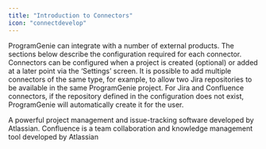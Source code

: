 ```yaml
---
title: "Introduction to Connectors"
icon: "connectdevelop"
---
```


ProgramGenie can integrate with a number of external products. The sections below describe the configuration required for each connector. Connectors can be configured when a project is created (optional) or added at a later point via the ‘Settings’ screen. It is possible to add multiple connectors of the same type, for example, to allow two Jira repositories to be available in the same ProgramGenie project. For Jira and Confluence connectors, if the repository defined in the configuration does not exist, ProgramGenie will automatically create it for the user.

  <Card title="Jira" icon="jira" href="/integrations/jira">
    A powerful project management and issue-tracking software developed by Atlassian. 
  </Card>
  <Card title="Confluence" icon="confluence" href="/integrations/confluence">
    Confluence is a team collaboration and knowledge management tool developed by Atlassian
  </Card>